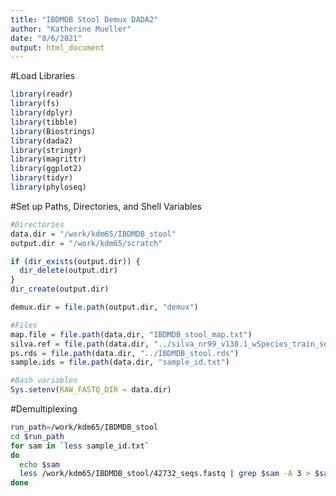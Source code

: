 ```yaml
---
title: "IBDMDB Stool Demux DADA2"
author: "Katherine Mueller"
date: "8/6/2021"
output: html_document
---
```


#Load Libraries
```r
library(readr)
library(fs)
library(dplyr)
library(tibble)
library(Biostrings)
library(dada2)
library(stringr)
library(magrittr)
library(ggplot2)
library(tidyr)
library(phyloseq)
```

#Set up Paths, Directories, and Shell Variables
```r
#Directories
data.dir = "/work/kdm65/IBDMDB_stool"
output.dir = "/work/kdm65/scratch"
```

```r
if (dir_exists(output.dir)) {
  dir_delete(output.dir)
}
dir_create(output.dir)
```

```r
demux.dir = file.path(output.dir, "demux")

#Files
map.file = file.path(data.dir, "IBDMDB_stool_map.txt")
silva.ref = file.path(data.dir, "../silva_nr99_v138.1_wSpecies_train_set.fa.gz")
ps.rds = file.path(data.dir, "../IBDMDB_stool.rds")
sample.ids = file.path(data.dir, "sample_id.txt")

#Bash variables
Sys.setenv(RAW_FASTQ_DIR = data.dir)
```

#Demultiplexing
```bash
run_path=/work/kdm65/IBDMDB_stool
cd $run_path
for sam in `less sample_id.txt`
do
  echo $sam
  less /work/kdm65/IBDMDB_stool/42732_seqs.fastq | grep $sam -A 3 > $sam.fastq
done
```

